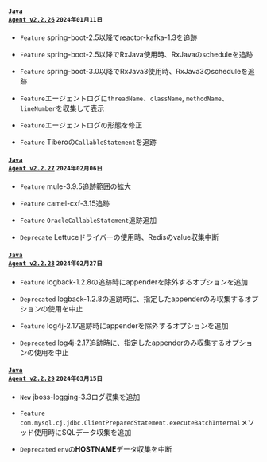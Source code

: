 #### <code class='changelog-service'><a href="../release-notes/java/java-2_2_26">Java Agent v2.2.26</a></code> <code class='changelog-date'>2024年01月11日</code>

- <code class="Feature">Feature</code> spring-boot-2.5以降でreactor-kafka-1.3を追跡

- <code class="Feature">Feature</code> spring-boot-2.5以降でRxJava使用時、RxJavaのscheduleを追跡

- <code class="Feature">Feature</code> spring-boot-3.0以降でRxJava3使用時、RxJava3のscheduleを追跡

- <code class="Feature">Feature</code>エージェントログに<code>threadName</code>、<code>className</code>, <code>methodName</code>、<code>lineNumber</code>を収集して表示

- <code class="Feature">Feature</code>エージェントログの形態を修正

- <code class="Feature">Feature</code> Tiberoの<code>CallableStatement</code>を追跡

#### <code class='changelog-service'><a href="../release-notes/java/java-2_2_27">Java Agent v2.2.27</a></code> <code class='changelog-date'>2024年02月06日</code>

- <code class="Feature">Feature</code> mule-3.9.5追跡範囲の拡大

- <code class="Feature">Feature</code> camel-cxf-3.15追跡

- <code class="Feature">Feature</code> <code>OracleCallableStatement</code>追跡追加

- <code class="Deprecate">Deprecate</code> Lettuceドライバーの使用時、Redisのvalue収集中断

#### <code class='changelog-service'><a href="../release-notes/java/java-2_2_28">Java Agent v2.2.28</a></code> <code class='changelog-date'>2024年02月27日</code>

- <code class="Feature">Feature</code> logback-1.2.8の追跡時にappenderを除外するオプションを追加

- <code class="Deprecated">Deprecated</code> logback-1.2.8の追跡時に、指定したappenderのみ収集するオプションの使用を中止

- <code class="Feature">Feature</code> log4j-2.17追跡時にappenderを除外するオプションを追加

- <code class="Deprecated">Deprecated</code> log4j-2.17追跡時に、指定したappenderのみ収集するオプションの使用を中止

#### <code class='changelog-service'><a href="../release-notes/java/java-2_2_29">Java Agent v2.2.29</a></code> <code class='changelog-date'>2024年03月15日</code>

- <code class="New">New</code> jboss-logging-3.3ログ収集を追加

- <code class="Feature">Feature</code> <code>com.mysql.cj.jdbc.ClientPreparedStatement.executeBatchInternal</code>メソッド使用時にSQLデータ収集を追加

- <code class="Deprecated">Deprecated</code> <code>env</code>の<b>HOSTNAME</b>データ収集を中断
